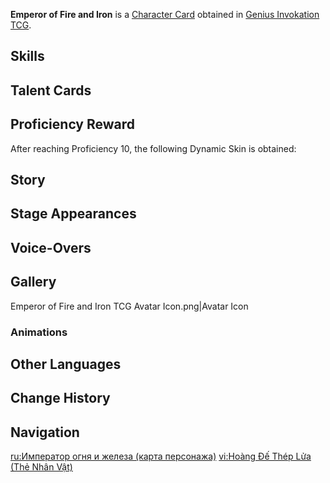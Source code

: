 {{About|the [[Character Card]]|the [[Normal Boss]]|Emperor of Fire and Iron}}
{{Genius Invokation TCG Infobox
|title       = Emperor of Fire and Iron
|id          = 002304
|features    = Emperor of Fire and Iron
|image       = Emperor of Fire and Iron Character Card.png
|type        = Character Card
|health      = 5
|element     = Pyro
|faction     = Monster
|weapon      = Other Weapons
|source1     = Tavern Challenge
}}
'''Emperor of Fire and Iron''' is a [[Character Card]] obtained in [[Genius Invokation TCG]].

==Skills==
{{Genius Invokation TCG Skills Table}}

==Talent Cards==
{{Genius Invokation TCG Talent Cards Table}}

==Proficiency Reward==
After reaching Proficiency 10, the following Dynamic Skin is obtained:<br>{{TCG Card|Molten Mail|1|golden=1|caption=1}}

==Story==
{{Description|One of the two sovereigns who once stood at the apex of the aberrant species of the Fontemer. An Armored Crab that has avoided predation, and has constantly partook in hunting and eating. Its imperial title is made half in awe, and half in jest.|title=Emperor of Fire and Iron}}

==Stage Appearances==
{{Genius Invokation TCG Stage Appearances}}

==Voice-Overs==
{{VO/Enemy
|enemy                   = Hermit Crab Primo (Character Card)
|vo_01_00_title          = Character Select
|vo_01_01_tx_en          = {{A|vo gcg monster hermitcrabprimo selectonstage 01.ogg}}

|vo_02_00_title          = Defeated
|vo_02_01_tx_en          = {{A|vo gcg monster hermitcrabprimo die 01.ogg}}
}}

==Gallery==
<gallery>
Emperor of Fire and Iron TCG Avatar Icon.png|Avatar Icon
</gallery>

===Animations===
{{Preview
|size     = 380px
|file1    = Emperor of Fire and Iron Dynamic Skin
|caption  = Dynamic Skin Idle Animation
}}

==Other Languages==
{{Other Languages|Transclude=Emperor of Fire and Iron}}

==Change History==
{{Change History|4.6}}

==Navigation==
{{Genius Invokation TCG Navbox|Character Card Obtainable}}

[[ru:Император огня и железа (карта персонажа)]]
[[vi:Hoàng Đế Thép Lửa (Thẻ Nhân Vật)]]
